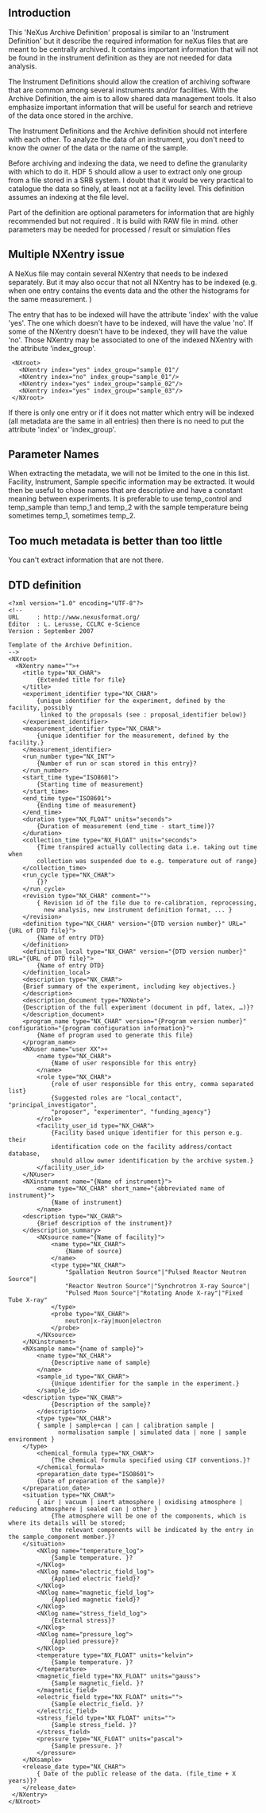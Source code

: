 == Introduction ==

This 'NeXus Archive Definition' proposal is similar to an 'Instrument Definition' but it describe the required information for neXus files that are meant to be centrally archived. It contains important information that will not be found in the instrument definition as they are not needed for data analysis. 

The Instrument Definitions should allow the creation of archiving software that are common among several instruments and/or facilities. With the Archive Definition, the aim is to allow shared data management tools. It also emphasize important information that will be useful for search and retrieve of the data once stored in the archive.

The Instrument Definitions and the Archive definition should not interfere with each other. To analyze the data of an instrument, you don't need to know the owner of the data or the name of the sample. 

Before archiving and indexing the data, we need to define the granularity with which to do it. HDF 5 should allow a user to extract only one group from a file stored in a SRB system. I doubt that it would be very practical to catalogue the data so finely, at least not at a facility level. This definition assumes an indexing at the file level. 

Part of the definition are optional parameters for information that are highly recommended but not required . It is build with RAW file in mind. other parameters may be needed for processed / result or simulation files

== Multiple NXentry issue ==

A NeXus file may contain several NXentry that needs to be indexed separately. But it may also occur that not all NXentry has to be indexed (e.g. when one entry contains the events data and the other the histograms for the same measurement. )

The entry that has to be indexed will have the attribute 'index' with the value 'yes'. The one which doesn't have to be indexed, will have the value 'no'.  If some of the NXentry doesn't have to be indexed, they will have the value 'no'. Those NXentry may be associated to one of the indexed NXentry with the attribute 'index_group'. 
<pre>
 <NXroot>
   <NXentry index="yes" index_group="sample_01"/
   <NXentry index="no" index_group="sample_01"/>
   <NXentry index="yes" index_group="sample_02"/>
   <NXentry index="yes" index_group="sample_03"/>
 </NXroot>
</pre>

If there is only one entry or if it does not matter which entry will be indexed (all metadata are the same in all entries) then there is no need to put the attribute 'index' or 'index_group'.

== Parameter Names ==

When extracting the metadata, we will not be limited to the one in this list. Facility, Instrument, Sample specific information may be extracted. It would then be useful to chose names that are descriptive and have a constant meaning between experiments. 
It is preferable to use temp_control and temp_sample than temp_1 and temp_2 with the sample temperature being sometimes temp_1, sometimes temp_2. 

== Too much metadata is better than too little ==

You can't extract information that are not there. 

== DTD definition ==
<pre>
<?xml version="1.0" encoding="UTF-8"?>
<!--
URL     : http://www.nexusformat.org/
Editor  : L. Lerusse, CCLRC e-Science
Version : September 2007

Template of the Archive Definition.
-->
<NXroot>
  <NXentry name="">+
    <title type="NX_CHAR">
        {Extended title for file}
    </title> 
    <experiment_identifier type="NX_CHAR">
        {unique identifier for the experiment, defined by the facility, possibly 
         linked to the proposals (see : proposal_identifier below)}
    </experiment_identifier>
    <measurement_identifier type="NX_CHAR">
        {unique identifier for the measurement, defined by the facility.}
    </measurement_identifier>
    <run_number type="NX_INT">
        {Number of run or scan stored in this entry}?
    </run_number>
    <start_time type="ISO8601">
        {Starting time of measurement}
    </start_time>
    <end_time type="ISO8601">
        {Ending time of measurement}
    </end_time>
    <duration type="NX_FLOAT" units="seconds">
        {Duration of measurement (end_time - start_time)}?
    </duration>
    <collection_time type="NX_FLOAT" units="seconds">
    	{Time transpired actually collecting data i.e. taking out time when 
    	collection was suspended due to e.g. temperature out of range}
    </collection_time>
    <run_cycle type="NX_CHAR">
        {}?
    </run_cycle>   
    <revision type="NX_CHAR" comment="">
    	{ Revision id of the file due to re-calibration, reprocessing, 
    	  new analysis, new instrument definition format, ... }
    </revision>
    <definition type="NX_CHAR" version="{DTD version number}" URL="{URL of DTD file}">
        {Name of entry DTD}
    </definition>
    <definition_local type="NX_CHAR" version="{DTD version number}" URL="{URL of DTD file}">
        {Name of entry DTD}
    </definition_local>
    <description type="NX_CHAR">
	{Brief summary of the experiment, including key objectives.}
    </description>
    <description_document type="NXNote">
	{Description of the full experiment (document in pdf, latex, …)}?
    </description_document>
    <program_name type="NX_CHAR" version="{Program version number}" configuration="{program configuration information}">
        {Name of program used to generate this file}
    </program_name>
    <NXuser name="user XX">+
        <name type="NX_CHAR">
            {Name of user responsible for this entry}
        </name>
        <role type="NX_CHAR">
            {role of user responsible for this entry, comma separated list}
            {Suggested roles are "local_contact", "principal_investigator", 
            "proposer", "experimenter", "funding_agency"}
        </role>
        <facility_user_id type="NX_CHAR">
            {Facility based unique identifier for this person e.g. their 
            identification code on the facility address/contact database, 
            should allow owner identification by the archive system.}
        </facility_user_id>
    </NXuser>
    <NXinstrument name="{Name of instrument}">
        <name type="NX_CHAR" short_name="{abbreviated name of instrument}">
            {Name of instrument}
        </name>
 	<description type="NX_CHAR">
		{Brief description of the instrument}?
	</description_summary>
        <NXsource name="{Name of facility}">
            <name type="NX_CHAR">
                {Name of source}
            </name>
            <type type="NX_CHAR">
                "Spallation Neutron Source"|"Pulsed Reactor Neutron Source"| 
                "Reactor Neutron Source"|"Synchrotron X-ray Source"|
                "Pulsed Muon Source"|"Rotating Anode X-ray"|"Fixed Tube X-ray"
            </type>
            <probe type="NX_CHAR">
                neutron|x-ray|muon|electron
            </probe>
        </NXsource>
    </NXinstrument>
    <NXsample name="{name of sample}">
        <name type="NX_CHAR">
            {Descriptive name of sample}
        </name>
        <sample_id type="NX_CHAR">
            {Unique identifier for the sample in the experiment.}
        </sample_id>
	<description type="NX_CHAR">
            {Description of the sample}?
        </description>
        <type type="NX_CHAR">
	    { sample | sample+can | can | calibration sample | 
              normalisation sample | simulated data | none | sample environment }
	</type>
        <chemical_formula type="NX_CHAR">
            {The chemical formula specified using CIF conventions.}?
        </chemical_formula>
        <preparation_date type="ISO8601">
	    {Date of preparation of the sample}?
	</preparation_date>
	<situation type="NX_CHAR">
	    { air | vacuum | inert atmosphere | oxidising atmosphere | reducing atmosphere | sealed can | other }
            {The atmosphere will be one of the components, which is where its details will be stored; 
            the relevant components will be indicated by the entry in the sample_component member.}?
	</situation>
        <NXlog name="temperature_log"> 
            {Sample temperature. }? 
        </NXlog>
        <NXlog name="electric_field_log"> 
            {Applied electric field}? 
        </NXlog>
        <NXlog name="magnetic_field_log"> 
            {Applied magnetic field}? 
        </NXlog>
        <NXlog name="stress_field_log"> 
            {External stress}? 
        </NXlog>
        <NXlog name="pressure_log"> 
            {Applied pressure}?  
        </NXlog> 
        <temperature type="NX_FLOAT" units="kelvin">
            {Sample temperature. }? 
        </temperature>
        <magnetic_field type="NX_FLOAT" units="gauss">
            {Sample magnetic_field. }? 
        </magnetic_field>
        <electric_field type="NX_FLOAT" units="">
            {Sample electric_field. }? 
        </electric_field>
        <stress_field type="NX_FLOAT" units="">
            {Sample stress_field. }? 
        </stress_field>
        <pressure type="NX_FLOAT" units="pascal">
            {Sample pressure. }? 
        </pressure>
    </NXsample>
    <release_date type="NX_CHAR"> 	   	 
    	{ Date of the public release of the data. (file_time + X years)}?
    </release_date>		
 </NXentry>
</NXroot>
</pre>